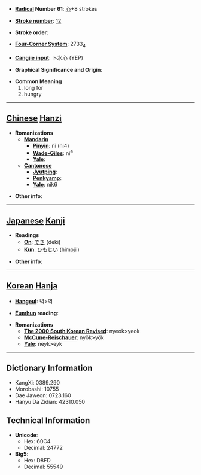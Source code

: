 * '''[[Wiktionary:Chinese radical index| Radical]] Number 61''': [[Wiktionary:Chinese radical index 心|心]]+8 strokes

* '''[[Wiktionary:Chinese total strokes index|Stroke number]]''': [[Wiktionary:Chinese total strokes index 12|12]]

* '''Stroke order''': 

* '''[[Wiktionary:Chinese four corner index|Four-Corner System]]''': 2733<sub>4</sub>

* '''[[Wiktionary:Chinese Cangjie index|Cangjie input]]''': 卜水心 (YEP)

* '''Graphical Significance and Origin''': 

* '''Common Meaning'''
*#long for
*# hungry


----

== [[Chinese]] [[Hanzi]] ==

* '''Romanizations'''
** '''[[Mandarin]]'''
*** '''[[Pinyin]]''': nì (ni4)
*** '''[[Wade-Giles]]''': ni<sup>4</sup>
*** '''[[Yale]]''': 
** '''[[Cantonese]]'''
*** '''[[Jyutping]]''':
*** '''[[Penkyamp]]''': 
*** '''[[Yale]]''': nik6

* '''Other info''': 

----

== [[Japanese]] [[Kanji]] ==

* '''Readings'''
** '''[[On]]''': [[でき]] (deki)
** '''[[Kun]]''': [[ひもじい]] (himojii)

* '''Other info''':  

----

== [[Korean]] [[Hanja]] ==

* '''[[Hangeul]]''': 녁>역

* '''[[Eumhun]] reading''': 

* '''Romanizations'''
** '''[[The 2000 South Korean Revised Romanization|The 2000 South Korean Revised]]''': nyeok>yeok
** '''[[McCune-Reischauer]]''': nyŏk>yŏk
** '''[[Yale]]''': neyk>eyk

----

== Dictionary Information ==

* KangXi: 0389.290
* Morobashi: 10755
* Dae Jaweon: 0723.160
* Hanyu Da Zidian: 42310.050

== Technical Information ==

* '''Unicode''':
** Hex: 60C4
** Decimal: 24772
* '''Big5''':
** Hex: D8FD
** Decimal: 55549